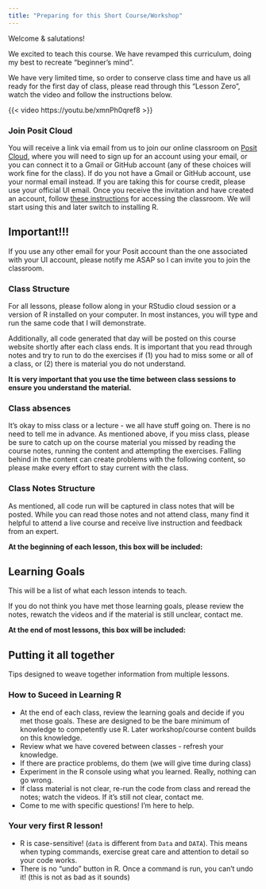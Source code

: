 ```yaml
---
title: "Preparing for this Short Course/Workshop"
---
```


Welcome & salutations!

We excited to teach this course. We have revamped this curriculum, doing my best to recreate "beginner's mind". 

We have very limited time, so order to conserve class time and have us all ready for the first day of class, please read through this "Lesson Zero", watch the video and follow the instructions below.  

{{< video https://youtu.be/xmnPh0qref8 >}}

### Join Posit Cloud

You will receive a link via email from us to join our online classroom on [Posit Cloud](https://login.posit.cloud/login), where you will need to sign up for an account using your email, or you can connect it to a Gmail or GitHub account (any of these choices will work fine for the class). If do you not have a Gmail or GitHub account, use your normal email instead. If you are taking this for course credit, please use your official UI email. Once you receive the invitation and have created an account, follow [these instructions](../posit_instructions.qmd) for accessing the classroom. We will start using this and later switch to installing R. 

::: {.callout-important}
## Important!!! 

If you use any other email for your Posit account than the one associated with your UI account, please notify me ASAP so I can invite you to join the classroom. 
:::

### Class Structure

For all lessons, please follow along in your RStudio cloud session or a version of R installed on your computer. In most instances, you will type and run the same code that I will demonstrate.

Additionally, all code generated that day will be posted on this course website shortly after each class ends. It is important that you read through notes and try to run to do the exercises if (1) you had to miss some or all of a class, or (2) there is material you do not understand. 

**It is very important that you use the time between class sessions to ensure you understand the material.**

### Class absences

It's okay to miss class or a lecture - we all have stuff going on. There is no need to tell me in advance. As mentioned above, if you miss class, please be sure to catch up on the course material you missed by reading the course notes, running the content and attempting the exercises. Falling behind in the content can create problems with the following content, so please make every effort to stay current with the class. 

### Class Notes Structure 

As mentioned, all code run will be captured in class notes that will be posted. While you can read those notes and not attend class, many find it helpful to attend a live course and receive live instruction and feedback from an expert. 

**At the beginning of each lesson, this box will be included:**

::: {.callout-caution collapse="false"}
## Learning Goals

This will be a list of what each lesson intends to teach. 

If you do not think you have met those learning goals, please review the notes, rewatch the videos and if the material is still unclear, contact me.  
:::

**At the end of most lessons, this box will be included:**

::: {.callout-tip}
## Putting it all together

Tips designed to weave together information from multiple lessons. 
:::

### How to Suceed in Learning R

- At the end of each class, review the learning goals and decide if you met those goals. These are designed to be the bare minimum of knowledge to competently use R. Later workshop/course content builds on this knowledge.  
- Review what we have covered between classes - refresh your knowledge. 
- If there are practice problems, do them (we will give time during class)
- Experiment in the R console using what you learned. Really, nothing can go wrong. 
- If class material is not clear, re-run the code from class and reread the notes; watch the videos. If it's still not clear, contact me. 
- Come to me with specific questions! I’m here to help. 

### Your very first R lesson!

* R is case-sensitive! (`data` is different from `Data` and `DATA`). This means when typing commands, exercise great care and attention to detail so your code works. 
* There is no "undo" button in R. Once a command is run, you can't undo it! (this is not as bad as it sounds)

